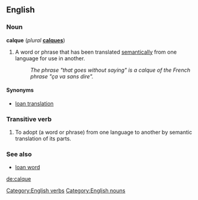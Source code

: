 == English ==
===Noun===
'''calque''' (''plural'' '''[[calques]]''')

#A word or phrase that has been translated [[semantically]] from one language for use in another.
#:''The phrase "that goes without saying" is a calque of the French phrase "ça va sans dire".''

====Synonyms====
*[[loan translation]]

===Transitive verb===
[[Category:English verbs]]
{{en-infl-reg-other-e|calqu|e|}}
#To adopt (a word or phrase) from one language to another by semantic translation of its parts.

===See also===
*[[loan word]]

[[Category:English nouns]]
[[de:calque]]